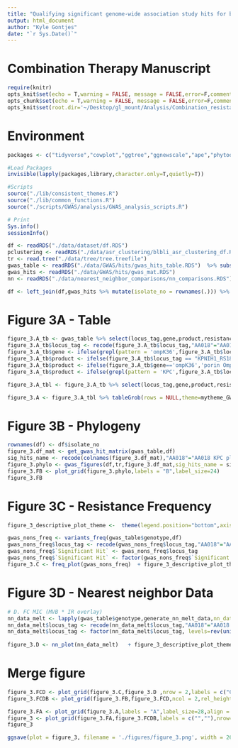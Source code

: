 ```yaml
---
title: "Qualifying significant genome-wide association study hits for beta-lactam/beta-lactamase inhibitor resistance"
output: html_document
author: "Kyle Gontjes"
date: "`r Sys.Date()`"
---
```


# Combination Therapy Manuscript

```r
require(knitr)
opts_knit$set(echo = T,warning = FALSE, message = FALSE,error=F,comment=NA)
opts_chunk$set(echo = T,warning = FALSE, message = FALSE,error=F,comment=NA)
opts_knit$set(root.dir='~/Desktop/gl_mount/Analysis/Combination_resistance/pre-intro-blbli-resistance-ms/')
```

# Environment
```r
packages <- c("tidyverse","cowplot","ggtree","ggnewscale","ape","phytools","phyloAMR","gridExtra",'ggtext')

#Load Packages
invisible(lapply(packages,library,character.only=T,quietly=T))

#Scripts
source("./lib/consistent_themes.R")
source("./lib/common_functions.R")
source("./scripts/GWAS/analysis/GWAS_analysis_scripts.R")

# Print
Sys.info()
sessionInfo() 
```
 

```r
df <- readRDS("./data/dataset/df.RDS")
pclustering <- readRDS("./data/asr_clustering/blbli_asr_clustering_df.RDS")
tr <- read.tree("./data/tree/tree.treefile")
gwas_table <- readRDS("./data/GWAS/hits/gwas_hits_table.RDS")  %>% subset(nn_qc=="Yes" & locus_tag != '')
gwas_hits <- readRDS("./data/GWAS/hits/gwas_mat.RDS")
nn <- readRDS("./data/nearest_neighbor_comparisons/nn_comparisons.RDS")

df <- left_join(df,gwas_hits %>% mutate(isolate_no = rownames(.))) %>% left_join(.,pclustering)
```

# Figure 3A - Table
```r
figure_3.A_tb <- gwas_table %>% select(locus_tag,gene,product,resistance_category,sig_tests,sig_models_simple,sig_phenotypes)
figure_3.A_tb$locus_tag <- recode(figure_3.A_tb$locus_tag,"AA018"="AA018 KPC plasmid cluster","AA552"="AA552 KPC plasmid cluster","OmpK36_loop3_insertion"="Loop 3 insertion in ompK36","OmpK36GD"="GD loop 3 insertion in ompK36",'OmpK36_c25t' = 'C25T SNP in ompK36','OmpK36_truncation_kleborate'='Truncation of ompK36')
figure_3.A_tb$gene <- ifelse(grepl(pattern = 'ompK36',figure_3.A_tb$locus_tag) | figure_3.A_tb$locus_tag =='KPNIH1_RS18665',"ompK36",figure_3.A_tb$gene) %>% {ifelse(is.na(.),"",.)}
figure_3.A_tb$product <- ifelse(figure_3.A_tb$locus_tag == "KPNIH1_RS18100","MdtA/MuxA family multidrug efflux RND \ntransporter periplasmic adaptor subunit",figure_3.A_tb$product)
figure_3.A_tb$product <- ifelse(figure_3.A_tb$gene=='ompK36','porin OmpC',figure_3.A_tb$product)
figure_3.A_tb$product <- ifelse(grepl(pattern = 'KPC',figure_3.A_tb$locus_tag),"blaKPC-associated plasmid",figure_3.A_tb$product)

figure_3.A_tbl <- figure_3.A_tb %>% select(locus_tag,gene,product,resistance_category,sig_tests,sig_models_simple,sig_phenotypes) %>% `colnames<-`(c('Significant Hit','Gene Hit', 'Product','Genotype Category', 'Significant Tests','Significant Models', 'Significant Phenotypes'))

figure_3.A <- figure_3.A_tbl %>% tableGrob(rows = NULL,theme=mytheme_GWAS)  
```

# Figure 3B - Phylogeny 
```r
rownames(df) <- df$isolate_no
figure_3.df_mat <- get_gwas_hit_matrix(gwas_table,df) 
sig_hits_name <- recode(colnames(figure_3.df_mat),"AA018"="AA018 KPC plasmid cluster","AA552"="AA552 KPC plasmid cluster","OmpK36_loop3_insertion"="Loop 3 insertion in ompK36","OmpK36GD"="GD loop 3 insertion in ompK36",'OmpK36_c25t' = 'C25T SNP in ompK36','OmpK36_truncation_kleborate'='Truncation of ompK36')
figure_3.phylo <- gwas_figures(df,tr,figure_3.df_mat,sig_hits_name = sig_hits_name %>% gsub("_1|_2|_1.2|_2.2|_3|_3.2","",.)) + ylim(NA,550)  
figure_3.FB <- plot_grid(figure_3.phylo,labels = "B",label_size=24)  
figure_3.FB
```

# Figure 3C - Resistance Frequency
```r
figure_3_descriptive_plot_theme <-  theme(legend.position="bottom",axis.text = element_text(size=20,colour = "black"),axis.title = element_text(size=22,colour = "black"),legend.title = element_text(size=22,colour = "black"),legend.text = element_text(size=20,colour = "black"),legend.title.align=0.5 ,legend.key.size = unit(0.5, "cm"),legend.key.width = unit(0.5, "cm")) 

gwas_nons_freq <- variants_freq(gwas_table$genotype,df)  
gwas_nons_freq$locus_tag <- recode(gwas_nons_freq$locus_tag,"AA018"="AA018 KPC plasmid cluster","AA552"="AA552 KPC plasmid cluster","OmpK36_loop3_insertion"="Loop 3 insertion in ompK36","OmpK36GD"="GD loop 3 insertion in ompK36",'OmpK36_c25t' = 'C25T SNP in ompK36','OmpK36_truncation_kleborate'='Truncation of ompK36')
gwas_nons_freq$`Significant Hit` <- gwas_nons_freq$locus_tag
gwas_nons_freq$`Significant Hit` <- factor(gwas_nons_freq$`Significant Hit`, levels=rev(unique(figure_3.A_tb$locus_tag)))  
figure_3.C <- freq_plot(gwas_nons_freq)  + figure_3_descriptive_plot_theme
```

# Figure 3D - Nearest neighbor Data
```r
# D. FC MIC (MVB * IR overlay) 
nn_data_melt <- lapply(gwas_table$genotype,generate_nn_melt_data,nn_data=nn) %>% do.call(rbind,.)
nn_data_melt$locus_tag <- recode(nn_data_melt$locus_tag,"AA018"="AA018 KPC plasmid cluster","AA552"="AA552 KPC plasmid cluster","OmpK36_loop3_insertion"="Loop 3 insertion in ompK36","OmpK36GD"="GD loop 3 insertion in ompK36",'OmpK36_c25t' = 'C25T SNP in ompK36','OmpK36_truncation_kleborate'='Truncation of ompK36')
nn_data_melt$locus_tag <- factor(nn_data_melt$locus_tag, levels=rev(unique(figure_3.A_tb$locus_tag)))  
      
figure_3.D <- nn_plot(nn_data_melt)   + figure_3_descriptive_plot_theme
```

# Merge figure
```r
figure_3.FCD <- plot_grid(figure_3.C,figure_3.D ,nrow = 2,labels = c("C","D"),label_size = 28,align = "hv",label_x = -0.02)
figure_3.FCDB <- plot_grid(figure_3.FB,figure_3.FCD,ncol = 2,rel_heights = c(1,1),rel_widths = c(1,0.625)) 
```

```r
figure_3.FA <- plot_grid(figure_3.A,labels = "A",label_size=28,align = "hv")  
figure_3 <- plot_grid(figure_3.FA,figure_3.FCDB,labels = c("",""),nrow=2,label_size = 28, rel_heights = c(0.275,1))   
figure_3
```

```r
ggsave(plot = figure_3, filename = './figures/figure_3.png', width = 26, height = 17.5,limitsize=FALSE, bg='white')
```
